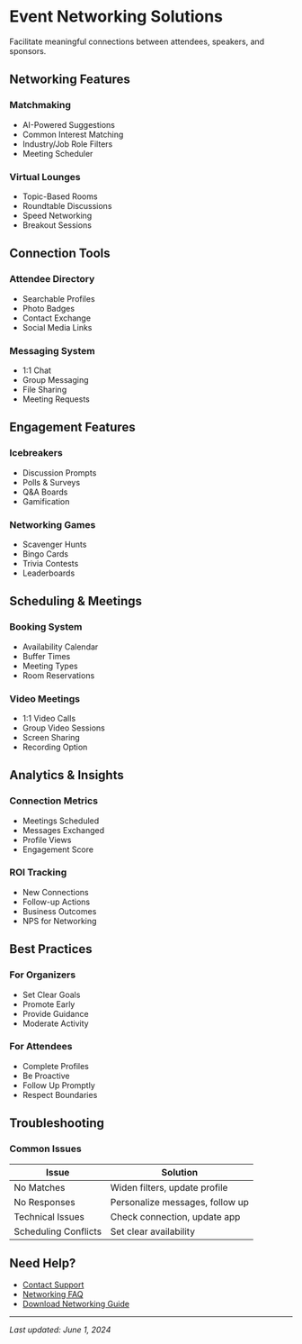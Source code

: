 # Event Networking Solutions

Facilitate meaningful connections between attendees, speakers, and sponsors.

## Networking Features

### Matchmaking
- AI-Powered Suggestions
- Common Interest Matching
- Industry/Job Role Filters
- Meeting Scheduler

### Virtual Lounges
- Topic-Based Rooms
- Roundtable Discussions
- Speed Networking
- Breakout Sessions

## Connection Tools

### Attendee Directory
- Searchable Profiles
- Photo Badges
- Contact Exchange
- Social Media Links

### Messaging System
- 1:1 Chat
- Group Messaging
- File Sharing
- Meeting Requests

## Engagement Features

### Icebreakers
- Discussion Prompts
- Polls & Surveys
- Q&A Boards
- Gamification

### Networking Games
- Scavenger Hunts
- Bingo Cards
- Trivia Contests
- Leaderboards

## Scheduling & Meetings

### Booking System
- Availability Calendar
- Buffer Times
- Meeting Types
- Room Reservations

### Video Meetings
- 1:1 Video Calls
- Group Video Sessions
- Screen Sharing
- Recording Option

## Analytics & Insights

### Connection Metrics
- Meetings Scheduled
- Messages Exchanged
- Profile Views
- Engagement Score

### ROI Tracking
- New Connections
- Follow-up Actions
- Business Outcomes
- NPS for Networking

## Best Practices

### For Organizers
- Set Clear Goals
- Promote Early
- Provide Guidance
- Moderate Activity

### For Attendees
- Complete Profiles
- Be Proactive
- Follow Up Promptly
- Respect Boundaries

## Troubleshooting

### Common Issues
| Issue | Solution |
|-------|----------|
| No Matches | Widen filters, update profile |
| No Responses | Personalize messages, follow up |
| Technical Issues | Check connection, update app |
| Scheduling Conflicts | Set clear availability |

## Need Help?
- [Contact Support](#)
- [Networking FAQ](/troubleshooting/faq#networking)
- [Download Networking Guide](#)

---
*Last updated: June 1, 2024*
